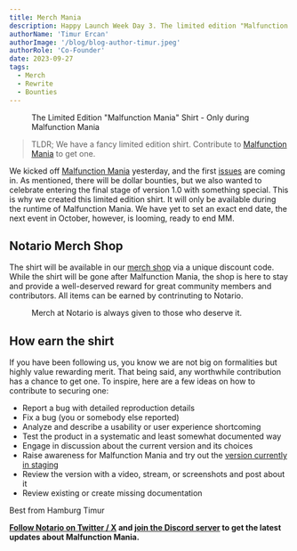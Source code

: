 ```yaml
---
title: Merch Mania
description: Happy Launch Week Day 3. The limited edition "Malfunction Mania" shirt is here. Grab it, while you can.
authorName: 'Timur Ercan'
authorImage: '/blog/blog-author-timur.jpeg'
authorRole: 'Co-Founder'
date: 2023-09-27
tags:
  - Merch
  - Rewrite
  - Bounties
---
```


<figure>
  <MdxNextImage
    src="/blog/mania-shirt.png"
    width="1260"
    height="630"
    alt="Malfunctioning Mania Themed Notario Shirt"
  />

  <figcaption className="text-center">
    The Limited Edition "Malfunction Mania" Shirt - Only during Malfunction Mania
  </figcaption>
</figure>

> TLDR; We have a fancy limited edition shirt. Contribute to [Malfunction Mania](https://documenso.com/blog/malfunction-mania) to get one.

We kicked off [Malfunction Mania](https://documenso.com/blog/malfunction-mania) yesterday, and the first [issues](https://github.com/documenso/documenso/issues) are coming in. As mentioned, there will be dollar bounties, but we also wanted to celebrate entering the final stage of version 1.0 with something special. This is why we created this limited edition shirt. It will only be available during the runtime of Malfunction Mania. We have yet to set an exact end date, the next event in October, however, is looming, ready to end MM.

## Notario Merch Shop

The shirt will be available in our [merch shop](https://documen.so/shop) via a unique discount code. While the shirt will be gone after Malfunction Mania, the shop is here to stay and provide a well-deserved reward for great community members and contributors. All items can be earned by contrinuting to Notario.

<figure>
  <MdxNextImage
    src="/blog/shop.png"
    width="1260"
    height="630"
    alt="Malfunctioning Mania Themed Notario Shirt"
  />

  <figcaption className="text-center">
    Merch at Notario is always given to those who deserve it.
  </figcaption>
</figure>

## How earn the shirt

If you have been following us, you know we are not big on formalities but highly value rewarding merit. That being said, any worthwhile contribution has a chance to get one. To inspire, here are a few ideas on how to contribute to securing one:

- Report a bug with detailed reproduction details
- Fix a bug (you or somebody else reported)
- Analyze and describe a usability or user experience shortcoming
- Test the product in a systematic and least somewhat documented way
- Engage in discussion about the current version and its choices
- Raise awareness for Malfunction Mania and try out the [version currently in staging](https://documen.so/staging)
- Review the version with a video, stream, or screenshots and post about it
- Review existing or create missing documentation

Best from Hamburg
Timur

**[Follow Notario on Twitter / X](https://documen.so/tw) and [join the Discord server](https://documen.so/discord) to get the latest updates about Malfunction Mania.**
